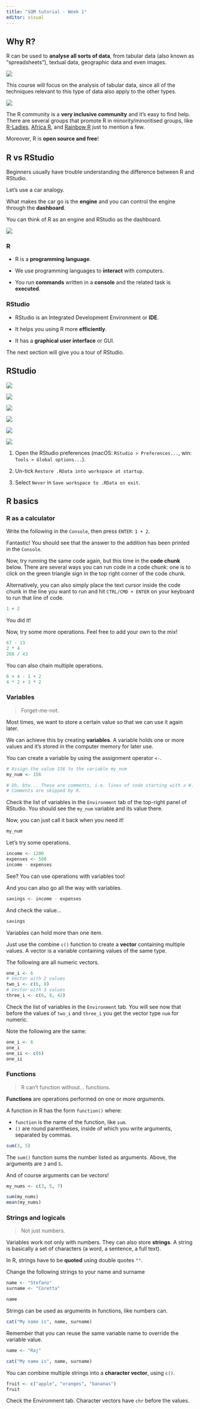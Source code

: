 ```yaml
---
title: "SQM tutorial - Week 1"
editor: visual
---
```


## Why R?

R can be used to **analyse all sorts of data**, from tabular data (also known as "spreadsheets"), textual data, geographic data and even images.

![](../img/what-r-for.png)

This course will focus on the analysis of tabular data, since all of the techniques relevant to this type of data also apply to the other types.

![](../img/inclusive-community.png)

The R community is a **very inclusive community** and it's easy to find help. There are several groups that promote R in minority/minoritised groups, like [R-Ladies](https://www.r-consortium.org/all-projects/r-ladies), [Africa R](https://r4africa.org), and [Rainbow R](https://rainbowr.netlify.app) just to mention a few.

Moreover, R is **open source and free**!

## R vs RStudio

Beginners usually have trouble understanding the difference between R and RStudio.

Let's use a car analogy.

What makes the car go is the **engine** and you can control the engine through the **dashboard**.

You can think of R as an engine and RStudio as the dashboard.

![](../img/R_vs_RStudio_1.png)

::: {.callout-tip icon="false"}
### R

-   R is a **programming language**.

-   We use programming languages to **interact** with computers.

-   You run **commands** written in a **console** and the related task is **executed**.
:::

::: {.callout-tip icon="false"}
### RStudio

-   RStudio is an Integrated Development Environment or **IDE**.

-   It helps you using R more **efficiently**.

-   It has a **graphical user interface** or GUI.
:::

The next section will give you a tour of RStudio.

## RStudio

![](../img/rstudio-1.png)

![](../img/rstudio-2.png)

![](../img/rstudio-3.png)

![](../img/rstudio-4.png)

![](../img/rstudio-5.png)

![](../img/rstudio-6.png)

1.  Open the RStudio preferences (macOS: `RStudio > Preferences...`, win: `Tools > Global options...`).

2.  Un-tick `Restore .RData into workspace at startup`.

3.  Select `Never` in `Save workspace to .RData on exit`.

## R basics

### R as a calculator

Write the following in the `Console`, then press `ENTER`: `1 + 2`.

Fantastic! You should see that the answer to the addition has been printed in the `Console`.

Now, try running the same code again, but this time in the **code chunk** below. There are several ways you can run code in a code chunk: one is to click on the green triangle sign in the top right corner of the code chunk.

Alternatively, you can also simply place the text cursor inside the code chunk in the line you want to run and hit `CTRL/CMD + ENTER` on your keyboard to run that line of code.

```r
1 + 2
```

You did it!

Now, try some more operations. Feel free to add your own to the mix!

```r
67 - 13
2 * 4
268 / 43
```

You can also chain multiple operations.

```r
6 + 4 - 1 + 2
4 * 2 + 3 * 2
```

### Variables

> Forget-me-not.

Most times, we want to store a certain value so that we can use it again later.

We can achieve this by creating **variables**. A variable holds one or more values and it's stored in the computer memory for later use.

You can create a variable by using the assignment operator `<-`.

```r
# Assign the value 156 to the variable my_num
my_num <- 156

# Oh, btw... These are comments, i.e. lines of code starting with a #.
# Comments are skipped by R.
```

Check the list of variables in the `Environment` tab of the top-right panel of RStudio. You should see the `my_num` variable and its value there.

Now, you can just call it back when you need it!

```r
my_num
```

Let's try some operations.

```r
income <- 1200
expenses <- 500
income - expenses
```

See? You can use operations with variables too!

And you can also go all the way with variables.

```r
savings <- income - expenses
```

And check the value...

```r
savings
```

Variables can hold more than one item.

Just use the combine `c()` function to create a **vector** containing multiple values. A vector is a variable containing values of the same type.

The following are all numeric vectors.

```r
one_i <- 6
# Vector with 2 values
two_i <- c(6, 8)
# Vector with 3 values
three_i <- c(6, 8, 42)
```

Check the list of variables in the `Environment` tab. You will see now that before the values of `two_i` and `three_i` you get the vector type `num` for numeric.

Note the following are the same:

```r
one_i <- 6
one_i
one_ii <- c(6)
one_ii
```

### Functions

> R can't function without... functions.

**Functions** are operations performed on one or more *arguments*.

A function in R has the form `function()` where:

-   `function` is the name of the function, like `sum`.
-   `()` are round parentheses, inside of which you write arguments, separated by commas.

```r
sum(3, 5)
```

The `sum()` function sums the number listed as arguments. Above, the arguments are `3` and `5`.

And of course arguments can be vectors!

```r
my_nums <- c(3, 5, 7)

sum(my_nums)
mean(my_nums)
```

### Strings and logicals

> Not just numbers.

Variables work not only with numbers. They can also store **strings**. A string is basically a set of characters (a word, a sentence, a full text).

In R, strings have to be **quoted** using double quotes `""`.

Change the following strings to your name and surname

```r
name <- "Stefano"
surname <- "Coretta"

name
```

Strings can be used as arguments in functions, like numbers can.

```r
cat("My name is", name, surname)
```

Remember that you can reuse the same variable name to override the variable value.

```r
name <- "Raj"

cat("My name is", name, surname)
```

You can combine multiple strings into a **character vector**, using `c()`.

```r
fruit <- c("apple", "oranges", "bananas")
fruit
```

Check the Environment tab. Character vectors have `chr` before the values.
